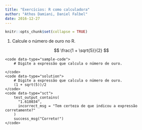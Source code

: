 ```yaml
---
title: "Exercícios: R como calculadora"
author: "Athos Damiani, Daniel Falbel"
date: 2016-12-27
---
```


```r
knitr::opts_chunk$set(collapse = TRUE)
```

<script src="https://cdn.datacamp.com/datacamp-light-latest.min.js"></script>

1. Calcule o número de ouro no R.

$$ \frac{1 + \sqrt{5}}{2} $$

<div data-datacamp-exercise data-lang="r">
    <code data-type="sample-code">
        # Digite a expressão que calcula o número de ouro.

    </code>
    <code data-type="solution">
        # Digite a expressão que calcula o número de ouro.
        (1 + sqrt(5))/2
    </code>
    <code data-type="sct">
        test_output_contains(
          "1.618034", 
          incorrect_msg = "Tem certeza de que indicou a expressão corretamente?"
        )
        success_msg("Correto!")
    </code>
</div>
